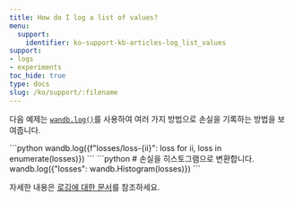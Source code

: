 ```yaml
---
title: How do I log a list of values?
menu:
  support:
    identifier: ko-support-kb-articles-log_list_values
support:
- logs
- experiments
toc_hide: true
type: docs
slug: /ko/support/:filename
---
```


다음 예제는 [`wandb.log()`](/ko/ref/python/log/)를 사용하여 여러 가지 방법으로 손실을 기록하는 방법을 보여줍니다.

<Tabs>
<Tab title="Using a dictionary">
```python
wandb.log({f"losses/loss-{ii}": loss for ii, 
  loss in enumerate(losses)})
```
</Tab>
<Tab title="As a histogram">
```python
# 손실을 히스토그램으로 변환합니다.
wandb.log({"losses": wandb.Histogram(losses)})  
```
</Tab>
</Tabs>

자세한 내용은 [로깅에 대한 문서](/ko/guides/track/log/)를 참조하세요.
